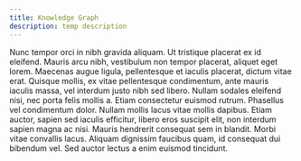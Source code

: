 ```yaml
---
title: Knowledge Graph
description: temp description
---
```

Nunc tempor orci in nibh gravida aliquam. Ut tristique placerat ex id eleifend. Mauris arcu nibh, vestibulum non tempor placerat,
 aliquet eget lorem. Maecenas augue ligula, pellentesque et iaculis placerat, dictum vitae erat. 
 Quisque mollis, ex vitae pellentesque condimentum, ante mauris iaculis massa, vel interdum justo nibh sed libero. 
 Nullam sodales eleifend nisi, nec porta felis mollis a. Etiam consectetur euismod rutrum. Phasellus vel condimentum dolor. 
 Nullam mollis lacus vitae mollis dapibus. Etiam auctor, sapien sed iaculis efficitur, libero eros suscipit elit, non interdum sapien 
 magna ac nisi. Mauris hendrerit consequat sem in blandit. Morbi vitae convallis lacus. Aliquam dignissim faucibus quam, id consequat 
 dui bibendum vel. Sed auctor lectus a enim euismod tincidunt.